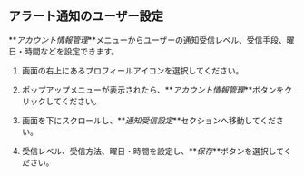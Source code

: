 ## アラート通知のユーザー設定

**_アカウント情報管理_**メニューからユーザーの通知受信レベル、受信手段、曜日・時間などを設定できます。 

1.  画面の右上にあるプロフィールアイコンを選択してください。

2.  ポップアップメニューが表示されたら、**_アカウント情報管理_**ボタンをクリックしてください。

3.  画面を下にスクロールし、**_通知受信設定_**セクションへ移動してください。

4.  受信レベル、受信方法、曜日・時間を設定し、**_保存_**ボタンを選択してください。

